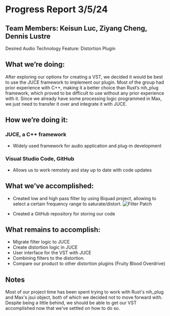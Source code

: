 # Progress Report 3/5/24

## Team Members: Keisun Luc, Ziyang Cheng, Dennis Lustre

Desired Audio Technology Feature: Distortion Plugin

## What we’re doing:
After exploring our options for creating a VST, we decided it would be best to use the JUCE framework to implement our plugin. Most of the group had prior experience with C++, making it a better choice than Rust’s nih_plug framework, which proved to be difficult to use without any prior experience with it. Since we already have some processing logic programmed in Max, we just need to transfer it over and integrate it with JUCE.
## How we’re doing it:
### JUCE, a C++ framework
- Widely used framework for audio application and plug-in development
### Visual Studio Code, GitHub
- Allows us to work remotely and stay up to date with code updates
## What we’ve accomplished: 
- Created low and high pass filter by using Biquad project, allowing to select a certain frequency range to saturate/distort.
![Filter Patch](/filter-patch.png)

- Created a GitHub repository for storing our code
	
## What remains to accomplish:
- Migrate filter logic to JUCE
- Create distortion logic in JUCE
- User interface for the VST with JUCE
- Combining filters to the distortion.
- Compare our product to other distortion plugins (Fruity Blood Overdrive)

## Notes
Most of our project time has been spent trying to work with Rust's nih_plug and Max's jsui object, both of which we decided not to move forward with. Despite being a little behind, we should be able to get our VST accomplished now that we've settled on how to do so.
